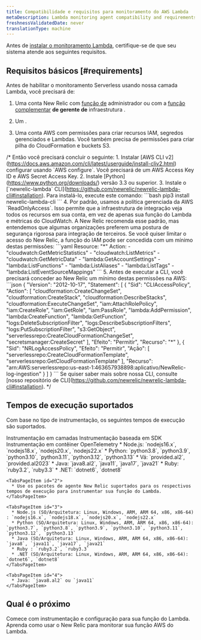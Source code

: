 ```yaml
---
title: Compatibilidade e requisitos para monitoramento do AWS Lambda
metaDescription: Lambda monitoring agent compatibility and requirements.
freshnessValidatedDate: never
translationType: machine
---
```


Antes de [instalar o monitoramento Lambda](/docs/serverless-function-monitoring/aws-lambda-monitoring/instrument-lambda-function/configure-serverless-aws-monitoring), certifique-se de que seu sistema atende aos seguintes requisitos.

## Requisitos básicos [#requirements]

Antes de habilitar o monitoramento Serverless usando nossa camada Lambda, você precisará de:

1. Uma conta New Relic com [função de](/docs/accounts/original-accounts-billing/original-users-roles/users-roles-original-user-model/#roles) administrador ou com a [função complementar](/docs/accounts/original-accounts-billing/original-users-roles/users-roles-original-user-model#add-on) **de gerente de** infraestrutura .

2. Um <InlinePopover type="userKey" />.

3. Uma conta AWS com permissões para criar recursos IAM, segredos gerenciados e Lambdas. Você também precisa de permissões para criar pilha do CloudFormation e buckets S3.

/\* Então você precisará concluir o seguinte: 1. Instalar \[AWS CLI v2]\(https://docs.aws.amazon.com/cli/latest/userguide/install-cliv2.html) configurar usando \`AWS configure\`. Você precisará de um AWS Access Key ID e AWS Secret Access Key. 2. Instale \[Python]\(https://www.python.org/downloads/) versão 3.3 ou superior. 3. Instale o \[\`newrelic-lambda\` CLI]\(https://github.com/newrelic/newrelic-lambda-cli#installation). Para instalá-lo, execute este comando: \`\`\`bash pip3 install newrelic-lambda-cli \`\`\` 4. Por padrão, usamos a política gerenciada da AWS \`ReadOnlyAccess\`. Isso permite que a infraestrutura de integração veja todos os recursos em sua conta, em vez de apenas sua função do Lambda e métricas do CloudWatch. A New Relic recomenda esse padrão, mas entendemos que algumas organizações preferem uma postura de segurança rigorosa para integração de terceiros. Se você quiser limitar o acesso do New Relic, a função do IAM pode ser concedida com um mínimo destas permissões: \`\`\`yaml Resource: &quot;\*&quot; Action: - &quot;cloudwatch:GetMetricStatistics&quot; - &quot;cloudwatch:ListMetrics&quot; - &quot;cloudwatch:GetMetricData&quot; - &quot;lambda:GetAccountSettings&quot; - &quot;lambda:ListFunctions&quot; - &quot;lambda:ListAliases&quot; - &quot;lambda:ListTags&quot; - &quot;lambda:ListEventSourceMappings&quot; \`\`\` 5. Antes de executar a CLI, você precisará conceder ao New Relic um mínimo destas permissões na AWS: \`\`\`json \{ &quot;Version&quot;: &quot;2012-10-17&quot;, &quot;Statement&quot;: \[ \{ &quot;Sid&quot;: &quot;CLIAccessPolicy&quot;, &quot;Action&quot;: \[ &quot;cloudformation:CreateChangeSet&quot;, &quot;cloudformation:CreateStack&quot;, &quot;cloudformation:DescribeStacks&quot;, &quot;cloudformation:ExecuteChangeSet&quot;, &quot;iam:AttachRolePolicy&quot;, &quot;iam:CreateRole&quot;, &quot;iam:GetRole&quot;, &quot;iam:PassRole&quot;, &quot;lambda:AddPermission&quot;, &quot;lambda:CreateFunction&quot;, &quot;lambda:GetFunction&quot;, &quot;logs:DeleteSubscriptionFilter&quot;, &quot;logs:DescribeSubscriptionFilters&quot;, &quot;logs:PutSubscriptionFilter&quot;, &quot;s3:GetObject&quot;, &quot;serverlessrepo:CreateCloudFormationChangeSet&quot;, &quot;secretsmanager:CreateSecret&quot; ], &quot;Efeito&quot;: &quot;Permitir&quot;, &quot;Recurso&quot;: &quot;\*&quot; }, \{ &quot;Sid&quot;: &quot;NRLogAccessPolicy&quot;, &quot;Efeito&quot;: &quot;Permitir&quot;, &quot;Ação&quot;: \[ &quot;serverlessrepo:CreateCloudFormationTemplate&quot;, &quot;serverlessrepo:GetCloudFormationTemplate&quot; ], &quot;Recurso&quot;: &quot;arn:AWS:serverlessrepo:us-east-1:463657938898:aplicativo/NewRelic-log-ingestion&quot; } ] } \`\`\` Se quiser saber mais sobre nossa CLI, consulte \[nosso repositório de CLI]\(https://github.com/newrelic/newrelic-lambda-cli#installation). \*/

## Tempos de execução suportados

Com base no tipo de instrumentação, os seguintes tempos de execução são suportados.

<Tabs>
  <TabsBar>
    <TabsBarItem id="1">Instrumentação em camadas</TabsBarItem> <TabsBarItem id="2">Instrumentação baseada em SDK</TabsBarItem> <TabsBarItem id="3">Instrumentação em contêiner</TabsBarItem> <TabsBarItem id="4">OpenTelemetry</TabsBarItem>
  </TabsBar>

  <TabsPages>
    <TabsPageItem id="1">
      * Node.js: `nodejs16.x`, `nodejs18.x`, `nodejs20.x`, `nodejs22.x`
      * Python: `python3.8`, `python3.9`, `python3.10`, `python3.11`, `python3.12`, `python3.13`
      * Vá: `provided.al2`, `provided.al2023`
      * Java: `java8.al2`, `java11`, `java17`, `java21`
      * Ruby: `ruby3.2`, `ruby3.3`
      * .NET: `dotnet6`, `dotnet8`
    </TabsPageItem>

    <TabsPageItem id="2">
      * Use os pacotes de agente New Relic suportados para os respectivos tempos de execução para instrumentar sua função do Lambda.
    </TabsPageItem>

    <TabsPageItem id="3">
      * Node.js (SO/Arquitetura: Linux, Windows, ARM, ARM 64, x86, x86-64) : `nodejs16.x`, `nodejs18.x`, `nodejs20.x`, `nodejs22.x`
      * Python (SO/Arquitetura: Linux, Windows, ARM, ARM 64, x86, x86-64): `python3.7`, `python3.8`, `python3.9`, `python3.10`, `python3.11`, `python3.12`, `python3.13`
      * Java (SO/Arquitetura: Linux, Windows, ARM, ARM 64, x86, x86-64): `java8`, `java11`, `java17`, `java21`
      * Ruby : `ruby3.2`, `ruby3.3`
      * .NET (SO/Arquitetura: Linux, Windows, ARM, ARM 64, x86, x86-64): `dotnet6`, `dotnet8`
    </TabsPageItem>

    <TabsPageItem id="4">
      * Java: `java8.al2` ou `java11`
    </TabsPageItem>
  </TabsPages>
</Tabs>

## Qual é o próximo

<DocTiles>
  <DocTile title="Install and configure Lambda monitoring" path="/docs/serverless-function-monitoring/aws-lambda-monitoring/instrument-lambda-function/configure-serverless-aws-monitoring">Comece com instrumentação e configuração para sua função do Lambda. </DocTile><DocTile title="Data and UI" path="/docs/serverless-function-monitoring/aws-lambda-monitoring/ui-data/understand-lambda-monitoring-ui/">Aprenda como usar o New Relic para monitorar sua função AWS do Lambda.</DocTile>
</DocTiles>